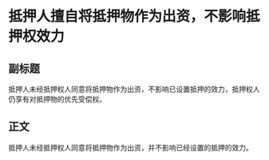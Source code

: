 # 抵押人擅自将抵押物作为出资，不影响抵押权效力
## 副标题
抵押人未经抵押权人同意将抵押物作为出资，不影响已设置抵押的效力，抵押权人仍享有对抵押物的优先受偿权。
## 正文
抵押人未经抵押权人同意将抵押物作为出资，并不影响已经设置的抵押的效力。
